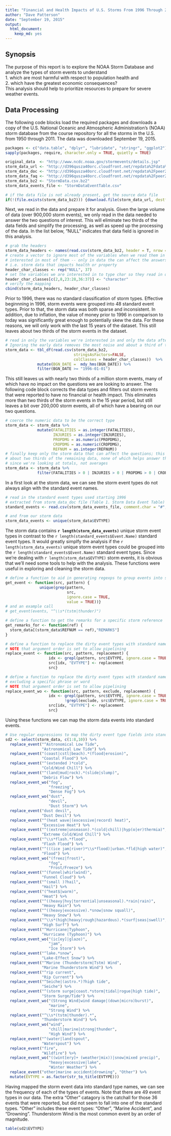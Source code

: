 ```yaml
---
title: "Financial and Health Impacts of U.S. Storms From 1996 Through 2011"
author: "Dave Patterson"
date: "September 19, 2015"
output: 
  html_document: 
    keep_md: yes
---
```


## Synopsis
The purpose of this report is to explore the NOAA Storm Database and analyze the types of 
storm events to understand  
1. which are most harmful with respect to population health and  
2. which have the greatest economic consequences?  
This analysis should help to prioritize resources to prepare for severe weather events.

## Data Processing

The following code blocks load the required packages and downloads a copy of the 
U.S. National Oceanic and Atmospheric Administration's (NOAA) storm database from the 
course repository for all the storms in the U.S. from 1950 through 2011. The data was 
downloaded September 19, 2015.

```r
packages <- c("data.table", "dplyr", "lubridate", "stringr", "ggplot2")
sapply(packages, require, character.only = TRUE, quietly = TRUE)
```

```r
original_data  <- "http://www.ncdc.noaa.gov/stormevents/details.jsp"
storm_data_url <- "http://d396qusza40orc.cloudfront.net/repdata%2Fdata%2FStormData.csv.bz2"
storm_data_doc <- "http://d396qusza40orc.cloudfront.net/repdata%2Fpeer2_doc%2Fpd01016005curr.pdf"
storm_data_faq <- "http://d396qusza40orc.cloudfront.net/repdata%2Fpeer2_doc%2FNCDC%20Storm%20Events-FAQ%20Page.pdf"
storm_data_bz2 <- "StormData.csv.bz2"
storm_data_events_file <- "StormDataEventTable.csv"

# if the data file is not already present, get the source data file
if(!(file.exists(storm_data_bz2))) {download.file(storm_data_url, destfile = storm_data_bz2)}
```

Next, we read in the data and prepare it for analysis. Given the large volume of data 
(over 900,000 storm events), we only read in the data needed to answer the two questions 
of interest. This will eliminate two thirds of the data fields and simplify the processing, 
as well as speed up the processing of the data. In the list below, "NULL" indicates 
that data field is ignored in this analysis.

```r
# grab the headers
storm_data_headers <- names(read.csv(storm_data_bz2, header = T, nrow = 1))
# create a vector to ignore most of the variables when we read them in since we're not
# interested in most of them -- only in data the can affect the answers
# i.e. storm data that impacts health or property
header_char_classes <- rep("NULL", 37)
# set the variables we are interested in to type char so they read in quickly
header_char_classes[c(2,8,23:28,36:37)] <- "character"
# verify the mapping
cbind(storm_data_headers, header_char_classes)
```

Prior to 1996, there was no standard classification of storm types. Effective beginnning in 1996, 
storm events were grouped into 48 standard event types. Prior to that, the storm data was 
both sparse and inconsistent. In addition, due to inflation, the value of money prior to 1996
in comparison to today was significantly great enough to potentially skew the data. 
For these reasons, we will only work with the last 15 years of the dataset. 
This still leaves about two thirds of the storm events in the dataset.

```r
# read in only the variables we're interested in and only the data after the new stardard has gone into effect
# Ignoring the early data removes the most noise and about a third of the data 
storm_data <- tbl_df(read.csv(storm_data_bz2, 
                              stringsAsFactors=FALSE, 
                              colClasses = header_char_classes))  %>% 
              mutate(BGN_DATE =  mdy_hms(BGN_DATE)) %>% 
              filter(BGN_DATE >= "1996-01-01")
```

This still leaves us with nearly two thirds of a million storm events, many of which 
have no impact on the questions we are looking to answer. The following code block 
corrects the data types and filters out storm events that were reported to have 
no financial or health impact. This eliminates more than two thirds of the storm events 
in the 15 year period, but still leaves a bit over 200,000 storm events, 
all of which have a bearing on our two questions.

```r
# coerce the numeric data to be the correct type
storm_data <- storm_data %>% 
              mutate(FATALITIES = as.integer(FATALITIES),
                     INJURIES = as.integer(INJURIES),
                     PROPDMG = as.numeric(PROPDMG),
                     CROPDMG = as.numeric(CROPDMG),
                     REFNUM = as.integer(REFNUM))
# finally keep only the storm data that can affect the questions; this removes
# about two thirds of the remaining data, none of which helps answer the questions
# since we're looking at totals, not averages
storm_data <- storm_data %>% 
              filter(FATALITIES > 0 | INJURIES > 0 | PROPDMG > 0 | CROPDMG > 0)
```

In a first look at the storm data, we can see the storm event types do not always align 
with the standard event names.

```r
# read in the standard event types used starting 1996
# extracted from storm_data_doc file (Table 1. Storm Data Event Table)
standard_events <- read.csv(storm_data_events_file, comment.char = "#", stringsAsFactors = FALSE)

# and from our storm data
storm_data_events <- unique(storm_data$EVTYPE)
```

The storm data contains **`r length(storm_data_events)`** unique storm event types in contrast 
to the `r length(standard_events$Event.Name)` standard event types. It would greatly simplfy the
analysis if the `r length(storm_data_events)` unique storm event types could be grouped into the
`r length(standard_events$Event.Name)` standard event types. Since we're dealing with 
`r length(storm_data$EVTYPE)` storm events, it is obvious that we'll need some tools to help with 
the analysis. These functions were useful in exploring and cleaning the storm data.

```r
# define a function to aid in generating regexps to group events into std types
get_event <- function(src, pattern) {
               unique(grep(pattern, 
                           src, 
                           ignore.case = TRUE, 
                           value = TRUE))}
# and an example call
# get_event(events, "^\\s*(tstm|thunder)")

# define a function to get the remarks for a specific storm reference
get_remarks_for <- function(ref) {
  storm_data[(storm_data$REFNUM == ref),"REMARKS"]
}

# define a function to replace the dirty event types with standard names
# NOTE that argument order is set to allow pipelining
replace_event <- function(src, pattern, replacement) {
                   idx <- grepl(pattern, src$EVTYPE, ignore.case = TRUE)
                   src[idx, "EVTYPE"] <- replacement
                   src}

# define a function to replace the dirty event types with standard names while
# excluding a specific phrase or word
# NOTE that argument order is set to allow pipelining
replace_event_wo <- function(src, pattern, exclude, replacement) {
                   idx <- grepl(pattern, src$EVTYPE, ignore.case = TRUE) &
                          !grepl(exclude, src$EVTYPE, ignore.case = TRUE)
                   src[idx, "EVTYPE"] <- replacement
                   src}

```

Using these functions we can map the storm data events into standard events.

```r
# Use regular expressions to map the dirty event type fields into standard names
sd2 <- select(storm_data, c(1:8,10)) %>% 
  replace_event("^Astronomical Low Tide", 
                "Astronomical Low Tide") %>%
  replace_event("(coast|cstl|beach).*(flood|erosion)", 
                "Coastal Flood") %>%
  replace_event("^(extended )*cold", 
                "Cold/Wind Chill") %>%
  replace_event("^(land|mud|rock).*(slide|slump)", 
                "Debris Flow") %>%
  replace_event_wo("fog", 
                   "freezing", 
                   "Dense Fog") %>%
  replace_event_wo("dust", 
                   "devil", 
                   "Dust Storm") %>%
  replace_event("dust devil", 
                "Dust Devil") %>%
  replace_event("^(heat wave|(excessive|record) heat)", 
                "Excessive Heat") %>%
  replace_event("^((extreme|unseason).*(cold|chill)|hyp(o|er)thermia)", 
                "Extreme Cold/Wind Chill") %>%
  replace_event("^\\s*flash.*flood", 
                "Flash Flood") %>%
  replace_event("^(((ice jam|river)*\\s*flood)|urban.*fld|high water)", 
                "Flood") %>%
  replace_event_wo("(freez|frost)", 
                   "fog", 
                   "Frost/Freeze") %>%
  replace_event("^(funnel|whirlwind)", 
                "Funnel Cloud") %>%
  replace_event("^(small )?hail", 
                "Hail") %>%
  replace_event("(^heat$|warm)", 
                "Heat") %>%
  replace_event("^((heavy|hvy|torrential|unseasonal).*rain|rain)", 
                "Heavy Rain") %>%
  replace_event("^((heavy|excessive).*snow|snow squall)", 
                "Heavy Snow") %>%
  replace_event("^\\s*(high|heavy|rough|hazardous).*(surf|seas|swell)", 
                "High Surf") %>%
  replace_event("^Hurricane|Typhoon", 
                "Hurricane (Typhoon)") %>%
  replace_event_wo("(ic[ey]|glaze)", 
                   "jam", 
                   "Ice Storm") %>%
  replace_event("^lake.*snow", 
                "Lake-Effect Snow") %>%
  replace_event("^Marine (Thunderstorm|Tstm) Wind", 
                "Marine Thunderstorm Wind") %>%
  replace_event("^rip current", 
                "Rip Current") %>%
  replace_event("^Seiche|(astro.*)?high tide", 
                "Seiche") %>%
  replace_event("^(storm surge|coast.*storm|tidal|rogue|high tide)", 
                "Storm Surge/Tide") %>%
  replace_event_wo("(Strong Wind|wind damage|(down|micro)burst)", 
                   "marine",
                   "Strong Wind") %>%
  replace_event("^\\s*(tstm|thunder).*", 
                "Thunderstorm Wind") %>%
  replace_event_wo("wind", 
                   "chill|marine|strong|thunder", 
                   "High Wind") %>%
  replace_event("^(water|land)spout", 
                "Waterspout") %>%
  replace_event("fire", 
                "Wildfire") %>%
  replace_event_wo("((wint[ery]+ (weather|mix))|snow|mixed precip)", 
                   "heavy|excessive|lake", 
                   "Winter Weather") %>%
  replace_event("other|marine accident|drowning", "Other") %>%
  mutate(EVTYPE = as.factor(str_to_title(EVTYPE)))
```

Having mapped the storm event data into standard type names, we can see the frequency of 
each of the types of events. Note that there are 49 event types in our data. The extra 
"Other" catagory is the catchall for those 36 events that were reported, but did not seem to 
fall into one of the standard types. 
"Other" includes these event types: "Other", "Marine Accident", and "Drowning". 
Thunderstorm Wind is the most common event by an order of magnitude.

```r
table(sd2$EVTYPE)
```

```r
```

```r
```

